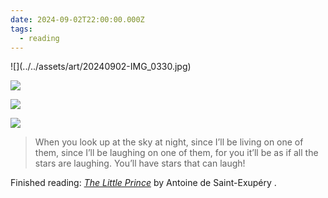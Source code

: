 ```yaml
---
date: 2024-09-02T22:00:00.000Z
tags:
  - reading
---
```

<div className="grid sm:grid-cols-2 sm:gap-4 [&_figure]:my-0">
  ![](../../assets/art/20240902-IMG_0330.jpg)

  ![](../../assets/art/20240902-IMG_0331.jpg)

  ![](../../assets/art/20240902-IMG_0337.jpg)

  ![](../../assets/art/20240902-IMG_0341.jpg)
</div>

> When you look up at the sky at night, since I’ll be living on one of them, since I’ll be laughing on one of them, for you it’ll be as if all the stars are laughing. You’ll have stars that can laugh!

Finished reading: <i>[The Little Prince](https://www.goodreads.com/book/show/157993.The_Little_Prince)</i> by Antoine de Saint-Exupéry
.